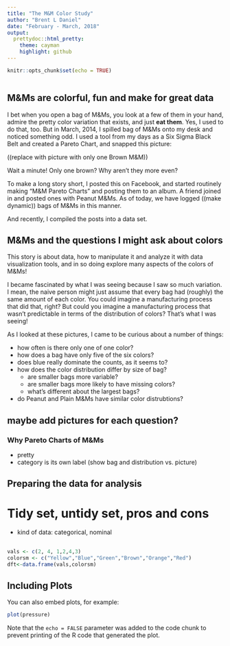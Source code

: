 ```yaml
---
title: "The M&M Color Study"
author: "Brent L Daniel"
date: "February - March, 2018"
output:
  prettydoc::html_pretty:
    theme: cayman
    highlight: github
---
```


```r
knitr::opts_chunk$set(echo = TRUE)
```

````r

````

## M&Ms are colorful, fun and make for great data

I bet when you open a bag of M&Ms, you look at a few of them in your hand, admire the pretty color variation that exists, and just **eat them**. Yes, I used to do that, too. But in March, 2014, I spilled bag of M&Ms onto my desk and noticed something odd. I used a tool from my days as a Six Sigma Black Belt and created a Pareto Chart, and snapped this picture:

((replace with picture with only one Brown M&M))

Wait a minute! Only one brown? Why aren't they more even?

To make a long story short, I posted this on Facebook, and started routinely making "M&M Pareto Charts" and posting them to an album. A friend joined in and posted ones with Peanut M&Ms. As of today, we have logged ((make dynamic)) bags of M&Ms in this manner.

And recently, I compiled the posts into a data set. 

## M&Ms and the questions I might ask about colors

This story is about data, how to manipulate it and analyze it with data visualization tools, and in so doing explore many aspects of the colors of M&Ms! 

I became fascinated by what I was seeing because I saw so much variation. I mean, the naive person might just assume that every bag had (roughly) the same amount of each color. You could imagine a manufacturing process that did that, right? But could you imagine a manufacturing process that wasn't predictable in terms of the distribution of colors? That's what I was seeing!

As I looked at these pictures, I came to be curious about a number of things:

* how often is there only one of one color?
* how does a bag have only five of the six colors?
* does blue really dominate the counts, as it seems to?
* how does the color distribution differ by size of bag?
    + are smaller bags more variable? 
    + are smaller bags more likely to have missing colors?
    + what's different about the largest bags?
* do Peanut and Plain M&Ms have similar color distrubtions?

## maybe add pictures for each question?

### Why Pareto Charts of M&Ms

- pretty
- category is its own label (show bag and distribution vs. picture)



## Preparing the data for analysis
# Tidy set, untidy set, pros and cons

- kind of data: categorical, nominal

## 
```r
vals <- c(2, 4, 1,2,4,3)
colorsm <- c("Yellow","Blue","Green","Brown","Orange","Red")
dft<-data.frame(vals,colorsm)

```

## Including Plots

You can also embed plots, for example:

```r
plot(pressure)
```

Note that the `echo = FALSE` parameter was added to the code chunk to prevent printing of the R code that generated the plot.

